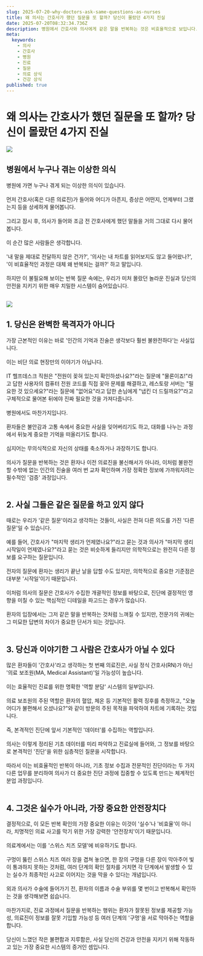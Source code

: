 ```yaml
---
slug: 2025-07-20-why-doctors-ask-same-questions-as-nurses
title: 왜 의사는 간호사가 했던 질문을 또 할까? 당신이 몰랐던 4가지 진실
date: 2025-07-20T08:32:34.736Z
description: 병원에서 간호사와 의사에게 같은 말을 반복하는 것은 비효율적으로 보입니다. 하지만 그 안에는 당신의 안전을 지키기 위한 치밀한 시스템과 인간 심리에 대한 깊은 통찰이 숨어 있습니다.
meta:
  keywords:
    - 의사
    - 간호사
    - 병원
    - 진료
    - 질문
    - 의료 상식
    - 건강 상식
published: true
---
```


# 왜 의사는 간호사가 했던 질문을 또 할까? 당신이 몰랐던 4가지 진실
![](https://blogger.googleusercontent.com/img/b/R29vZ2xl/AVvXsEjHIZRpBEQtZBM46KtgOP9q-D5QK7IJdb6baKVZyyl4__zusNMWKvSfPpXxhsvQuheiPLpwSTXeSoP_VxmcMoLjqrjd1854Ux6yxIdoNoGxIngI2Eo4_LX_CnhFHLDAPlal2QvuQlbY0nRPEdtOpqSK_W14bl7FUtRXRmcFSqUG4rY-6Zgxl5S5d1_qgPY/s16000/tablet-healthcare-doctors-communication-with-advice-planning-consultation-hospital-diversity-teamwork-medical-workers-collaboration-help-health-results-tech_590464-95499.jpg)

<h2>병원에서 누구나 겪는 이상한 의식</h2>

병원에 가면 누구나 겪게 되는 이상한 의식이 있습니다.<br /><br />먼저 간호사(혹은 다른 의료진)가 들어와 어디가 아픈지, 증상은 어떤지, 언제부터 그랬는지 등을 상세하게 물어봅니다.<br /><br />그리고 잠시 후, 의사가 들어와 조금 전 간호사에게 했던 말들을 거의 그대로 다시 물어봅니다.<br /><br />이 순간 많은 사람들은 생각합니다.<br /><br />'내 말을 제대로 전달하지 않은 건가?', '의사는 내 차트를 읽어보지도 않고 들어왔나?', '이 비효율적인 과정은 대체 왜 반복되는 걸까?' 하고 말입니다.<br /><br />하지만 이 불필요해 보이는 반복 질문 속에는, 우리가 미처 몰랐던 놀라운 진실과 당신의 안전을 지키기 위한 매우 치밀한 시스템이 숨어있습니다.<br /><br />

![](https://blogger.googleusercontent.com/img/b/R29vZ2xl/AVvXsEiKEZ2seXCUibCm3GwgiPZiSxOSsuyrLqB8xuoS5dg0sCNczrQ-jjCNMFKyOufuXUQM0yxCjxf72ZoZ8gXCdpmP1Ca0ys2ubqYpZLfSE8a8FAgIVg5ZxKuDFMox8riOcQ4T5tgKozReuUw1ElpInANKZnIenfSkZI9cs2jrada_r1OwblBETD7uTeaIMW0/s16000/premium_photo-1661692891255-be66ceb9713f.jpeg)

<h2>1. 당신은 완벽한 목격자가 아니다</h2>

가장 근본적인 이유는 바로 '인간의 기억과 진술은 생각보다 훨씬 불완전하다'는 사실입니다.<br /><br />이는 비단 의료 현장만의 이야기가 아닙니다.<br /><br />IT 헬프데스크 직원은 "전원이 꽂혀 있는지 확인하셨나요?"라는 질문에 "물론이죠!"라고 답한 사용자의 컴퓨터 전원 코드를 직접 꽂아 문제를 해결하고, 레스토랑 서버는 "필요한 것 있으세요?"라는 질문에 "없어요"라고 답한 손님에게 "냅킨 더 드릴까요?"라고 구체적으로 물어본 뒤에야 진짜 필요한 것을 가져다줍니다.<br /><br />병원에서도 마찬가지입니다.<br /><br />환자들은 불안감과 고통 속에서 중요한 사실을 잊어버리기도 하고, 대화를 나누는 과정에서 뒤늦게 중요한 기억을 떠올리기도 합니다.<br /><br />심지어는 무의식적으로 자신의 상태를 축소하거나 과장하기도 합니다.<br /><br />의사가 질문을 반복하는 것은 환자나 이전 의료진을 불신해서가 아니라, 이처럼 불완전할 수밖에 없는 인간의 진술을 여러 번 교차 확인하며 가장 정확한 정보에 가까워지려는 필수적인 '검증' 과정입니다.<br /><br />

<h2>2. 사실 그들은 같은 질문을 하고 있지 않다</h2>

때로는 우리가 '같은 질문'이라고 생각하는 것들이, 사실은 전혀 다른 의도를 가진 '다른 질문'일 수 있습니다.<br /><br />예를 들어, 간호사가 "마지막 생리가 언제였나요?"라고 묻는 것과 의사가 "마지막 생리 시작일이 언제였나요?"라고 묻는 것은 비슷하게 들리지만 의학적으로는 완전히 다른 정보를 요구하는 질문입니다.<br /><br />전자의 질문에 환자는 생리가 끝난 날을 답할 수도 있지만, 의학적으로 중요한 기준점은 대부분 '시작일'이기 때문입니다.<br /><br />이처럼 의사의 질문은 간호사가 수집한 개괄적인 정보를 바탕으로, 진단에 결정적인 영향을 미칠 수 있는 핵심적인 디테일을 파고드는 경우가 많습니다.<br /><br />환자의 입장에서는 그저 같은 말을 반복하는 것처럼 느껴질 수 있지만, 전문가의 귀에는 그 미묘한 답변의 차이가 중요한 단서가 되는 것입니다.<br /><br />

<h2>3. 당신과 이야기한 그 사람은 간호사가 아닐 수 있다</h2>

많은 환자들이 '간호사'라고 생각하는 첫 번째 의료진은, 사실 정식 간호사(RN)가 아닌 '의료 보조원(MA, Medical Assistant)'일 가능성이 높습니다.<br /><br />이는 효율적인 진료를 위한 명확한 '역할 분담' 시스템의 일부입니다.<br /><br />의료 보조원의 주된 역할은 환자의 혈압, 체온 등 기본적인 활력 징후를 측정하고, "오늘 어디가 불편해서 오셨나요?"와 같이 방문의 주된 목적을 파악하여 차트에 기록하는 것입니다.<br /><br />즉, 본격적인 진단에 앞서 기본적인 '데이터'를 수집하는 역할입니다.<br /><br />의사는 이렇게 정리된 기초 데이터를 미리 파악하고 진료실에 들어와, 그 정보를 바탕으로 본격적인 '진단'을 위한 심층적인 질문을 시작합니다.<br /><br />따라서 이는 비효율적인 반복이 아니라, 기초 정보 수집과 전문적인 진단이라는 두 가지 다른 업무를 분리하여 의사가 더 중요한 진단 과정에 집중할 수 있도록 만드는 체계적인 분업 과정입니다.<br /><br />

<h2>4. 그것은 실수가 아니라, 가장 중요한 안전장치다</h2>

결정적으로, 이 모든 반복 확인의 가장 중요한 이유는 이것이 '실수'나 '비효율'이 아니라, 치명적인 의료 사고를 막기 위한 가장 강력한 '안전장치'이기 때문입니다.<br /><br />의료계에서는 이를 '스위스 치즈 모델'에 비유하기도 합니다.<br /><br />구멍이 뚫린 스위스 치즈 여러 장을 겹쳐 놓으면, 한 장의 구멍을 다른 장이 막아주어 빛이 통과하지 못하는 것처럼, 여러 단계의 확인 절차를 거치면 각 단계에서 발생할 수 있는 실수가 최종적인 사고로 이어지는 것을 막을 수 있다는 개념입니다.<br /><br />외과 의사가 수술에 들어가기 전, 환자의 이름과 수술 부위를 몇 번이고 반복해서 확인하는 것을 생각해보면 쉽습니다.<br /><br />마찬가지로, 진료 과정에서 질문을 반복하는 행위는 환자가 잘못된 정보를 제공할 가능성, 의료진이 정보를 잘못 기입할 가능성 등 여러 단계의 '구멍'을 서로 막아주는 역할을 합니다.<br /><br />당신이 느꼈던 작은 불편함과 지루함은, 사실 당신의 건강과 안전을 지키기 위해 작동하고 있는 가장 중요한 시스템의 증거인 셈입니다.

